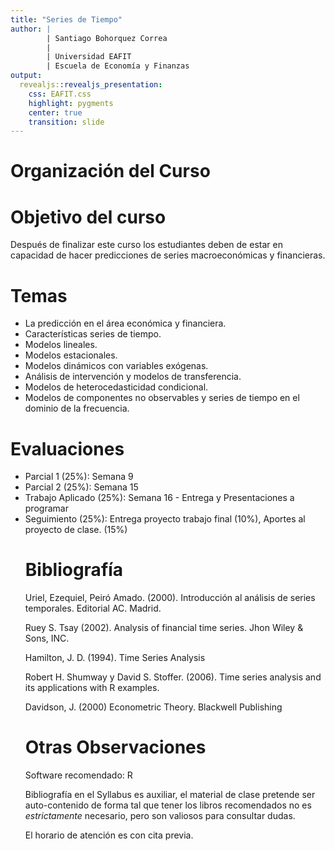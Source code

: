 ---
title: "Series de Tiempo"
author: |
        | Santiago Bohorquez Correa
        |
        | Universidad EAFIT
        | Escuela de Economía y Finanzas
output:
  revealjs::revealjs_presentation:
    css: EAFIT.css
    highlight: pygments
    center: true
    transition: slide
---



# Organización del Curso

# Objetivo del curso

Después de finalizar este curso los estudiantes deben de estar en capacidad de hacer predicciones de series macroeconómicas y financieras.      

# Temas

<ul>
 <li> La predicción en el área económica y financiera.</li> 
 <li> Características series de tiempo.</li> 
 <li> Modelos lineales.</li>
 <li> Modelos estacionales.</li>
 <li> Modelos dinámicos con variables exógenas.</li>
 <li> Análisis de intervención y modelos de transferencia.</li>
 <li> Modelos de heterocedasticidad condicional.</li>
 <li> Modelos de componentes no observables y series de tiempo en el dominio de la frecuencia.</li> 
</ul>

# Evaluaciones

<ul>
 <li>Parcial 1 (25\%): Semana 9 </li>
 <li>Parcial 2 (25\%): Semana 15 </li>
 <li>Trabajo Aplicado (25\%): Semana 16 - Entrega y Presentaciones a programar </li>
 <li> Seguimiento (25\%): Entrega proyecto trabajo final (10\%), Aportes al proyecto de clase. (15\%) </li>

# Bibliografía

Uriel, Ezequiel, Peiró Amado. (2000). Introducción al análisis de series temporales. Editorial AC. Madrid.

Ruey S. Tsay (2002). Analysis of financial time series. Jhon Wiley \& Sons, INC.

Hamilton, J. D. (1994). Time Series Analysis

Robert H. Shumway y David S. Stoffer. (2006). Time series analysis and its applications with R examples.

Davidson, J. (2000) Econometric Theory. Blackwell Publishing




# Otras Observaciones

Software recomendado: R

Bibliografía en el Syllabus es auxiliar, el material de clase pretende ser auto-contenido de forma tal que tener los libros recomendados no es  <i>estrictamente</i> necesario, pero son valiosos para consultar dudas. 

El horario de atención es con cita previa.
